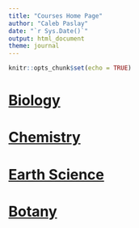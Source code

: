```yaml
---
title: "Courses Home Page"
author: "Caleb Paslay"
date: "`r Sys.Date()`"
output: html_document
theme: journal
---
```


```r
knitr::opts_chunk$set(echo = TRUE)
```


# [Biology](courses/biology/biology.html)

# [Chemistry]()

# [Earth Science]()

# [Botany]()



